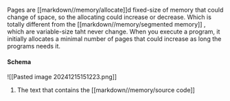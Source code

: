 Pages are [[markdown//memory/allocate]]d fixed-size of memory that could change of space, so the allocating could increase or decrease. Which is totally different from the [[markdown//memory/segmented memory]] , which are variable-size taht never change.
When you execute a program, it initially allocates a minimal number of pages that could increase as long the programs needs it.
#### Schema
![[Pasted image 20241215151223.png]]
1. The text that contains the [[markdown//memory/source code]]